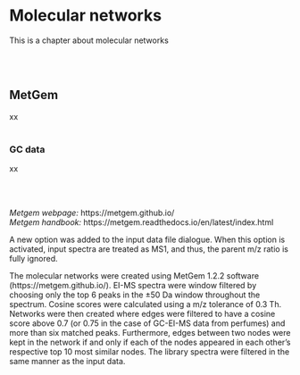 # Molecular networks {#molecular_networks}

This is a chapter about molecular networks

<br><br>  

## MetGem
xx
<br><br>

### GC data
xx
<br><br>

<br>

_Metgem webpage:_ https://metgem.github.io/ <br>
_Metgem handbook:_ https://metgem.readthedocs.io/en/latest/index.html <br>

A new option was added to the input data file dialogue. When this option is activated, input spectra are treated as MS1, and thus, the parent m/z ratio is fully ignored.

The molecular networks were created using MetGem 1.2.2 software (https://metgem.github.io/). EI-MS spectra were window filtered by choosing only the top 6 peaks in the ±50 Da window throughout the spectrum. Cosine scores were calculated using a m/z tolerance of 0.3 Th. Networks were then created where edges were filtered to have a cosine score above 0.7 (or 0.75 in the case of GC-EI-MS data from perfumes) and more than six matched peaks. Furthermore, edges between two nodes were kept in the network if and only if each of the nodes appeared in each other’s respective top 10 most similar nodes. The library spectra were filtered in the same manner as the input data.
